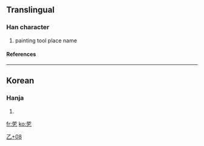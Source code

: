 ==Translingual==
===Han character===
{{Han char|rad=乙|as=08|sn=9|four=|canj=竹中弓 (HLN), X竹中弓 (XHLN)}}
# painting tool place name
====References====
{{Han ref|kx=0084.241|dj=0171.320|hdz=10056.041|uh=4E7A|ud=20090}}
----
==Korean==
===Hanja===
{{ko-hanja|hangeul=[[솔]]|rv=sol|mr=sol}}
# {{defn|Korean}}


[[Category:Korean-only CJKV Characters|乙+08]]

[[fr:乺]]
[[ko:乺]]
